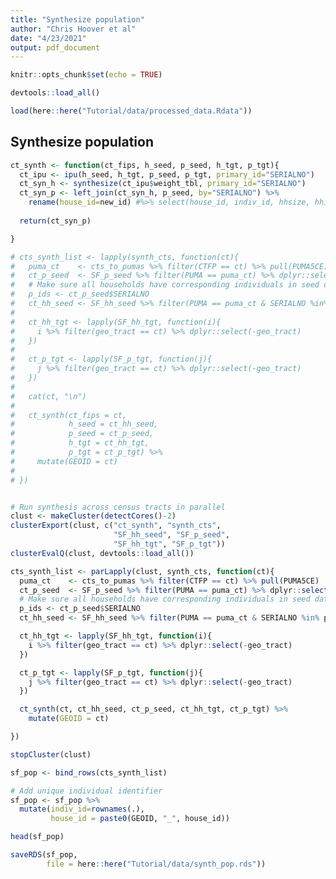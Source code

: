 ```yaml
---
title: "Synthesize population"
author: "Chris Hoover et al"
date: "4/23/2021"
output: pdf_document
---
```


```r
knitr::opts_chunk$set(echo = TRUE)

devtools::load_all()

load(here::here("Tutorial/data/processed_data.Rdata"))
```

## Synthesize population  

```r

ct_synth <- function(ct_fips, h_seed, p_seed, h_tgt, p_tgt){
  ct_ipu <- ipu(h_seed, h_tgt, p_seed, p_tgt, primary_id="SERIALNO")
  ct_syn_h <- synthesize(ct_ipu$weight_tbl, primary_id="SERIALNO")
  ct_syn_p <- left_join(ct_syn_h, p_seed, by="SERIALNO") %>%
    rename(house_id=new_id) #%>% select(house_id, indiv_id, hhsize, hhincome, sex, age, occp, race)
  
  return(ct_syn_p)

}

# cts_synth_list <- lapply(synth_cts, function(ct){
#   puma_ct    <- cts_to_pumas %>% filter(CTFP == ct) %>% pull(PUMA5CE)
#   ct_p_seed  <- SF_p_seed %>% filter(PUMA == puma_ct) %>% dplyr::select(-c(PUMA, weight))
#   # Make sure all households have corresponding individuals in seed data
#   p_ids <- ct_p_seed$SERIALNO
#   ct_hh_seed <- SF_hh_seed %>% filter(PUMA == puma_ct & SERIALNO %in% p_ids) %>% dplyr::select(-c(PUMA, weight))
# 
#   ct_hh_tgt <- lapply(SF_hh_tgt, function(i){
#     i %>% filter(geo_tract == ct) %>% dplyr::select(-geo_tract)
#   })
# 
#   ct_p_tgt <- lapply(SF_p_tgt, function(j){
#     j %>% filter(geo_tract == ct) %>% dplyr::select(-geo_tract)
#   })
# 
#   cat(ct, "\n")
# 
#   ct_synth(ct_fips = ct,
#            h_seed = ct_hh_seed,
#            p_seed = ct_p_seed,
#            h_tgt = ct_hh_tgt,
#            p_tgt = ct_p_tgt) %>%
#     mutate(GEOID = ct)
# 
# })


# Run synthesis across census tracts in parallel
clust <- makeCluster(detectCores()-2)
clusterExport(clust, c("ct_synth", "synth_cts",
                       "SF_hh_seed", "SF_p_seed",
                       "SF_hh_tgt", "SF_p_tgt"))
clusterEvalQ(clust, devtools::load_all())

cts_synth_list <- parLapply(clust, synth_cts, function(ct){
  puma_ct    <- cts_to_pumas %>% filter(CTFP == ct) %>% pull(PUMA5CE)
  ct_p_seed  <- SF_p_seed %>% filter(PUMA == puma_ct) %>% dplyr::select(-c(PUMA, weight))
  # Make sure all households have corresponding individuals in seed data
  p_ids <- ct_p_seed$SERIALNO
  ct_hh_seed <- SF_hh_seed %>% filter(PUMA == puma_ct & SERIALNO %in% p_ids) %>% dplyr::select(-c(PUMA, weight))

  ct_hh_tgt <- lapply(SF_hh_tgt, function(i){
    i %>% filter(geo_tract == ct) %>% dplyr::select(-geo_tract)
  })

  ct_p_tgt <- lapply(SF_p_tgt, function(j){
    j %>% filter(geo_tract == ct) %>% dplyr::select(-geo_tract)
  })

  ct_synth(ct, ct_hh_seed, ct_p_seed, ct_hh_tgt, ct_p_tgt) %>%
    mutate(GEOID = ct)

})

stopCluster(clust)

sf_pop <- bind_rows(cts_synth_list)

# Add unique individual identifier
sf_pop <- sf_pop %>% 
  mutate(indiv_id=rownames(.),
         house_id = paste0(GEOID, "_", house_id))

head(sf_pop)
```

```r
saveRDS(sf_pop,
        file = here::here("Tutorial/data/synth_pop.rds"))
```


